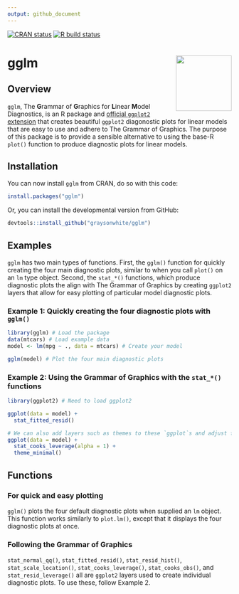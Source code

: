 ```yaml
---
output: github_document
---
```


<!-- badges: start -->
[![CRAN status](https://www.r-pkg.org/badges/version/gglm)](https://cran.r-project.org/package=gglm)
[![R build status](https://github.com/graysonwhite/gglm/workflows/R-CMD-check/badge.svg)](https://github.com/graysonwhite/gglm/actions)
<!-- badges: end -->

# gglm <img src="https://github.com/graysonwhite/gglm/blob/master/figs/gglm.gif?raw=true" align="right" width=125 />

## Overview

`gglm`, The **G**rammar of **G**raphics for **L**inear **M**odel Diagnostics, is an R package and [official `ggplot2` extension](https://exts.ggplot2.tidyverse.org/gallery/) that creates beautiful `ggplot2` diagonostic plots for linear models that are easy to use and adhere to The Grammar of Graphics. The purpose of this package is to provide a sensible alternative to using the base-R `plot()` function to produce diagnostic plots for linear models. 

## Installation 

You can now install `gglm` from CRAN, do so with this code:
```r
install.packages("gglm")
```

Or, you can install the developmental version from GitHub:
```r
devtools::install_github("graysonwhite/gglm")
```

## Examples

`gglm` has two main types of functions. First, the `gglm()` function for quickly creating the four main diagnostic plots, similar to when you call `plot()` on an `lm` type object. Second, the `stat_*()` functions, which produce diagnostic plots the align with The Grammar of Graphics by creating `ggplot2` layers that allow for easy plotting of particular model diagnostic plots. 

### Example 1: Quickly creating the four diagnostic plots with `gglm()`

```r
library(gglm) # Load the package
data(mtcars) # Load example data
model <- lm(mpg ~ ., data = mtcars) # Create your model

gglm(model) # Plot the four main diagnostic plots
```

### Example 2: Using the Grammar of Graphics with the `stat_*()` functions

```r
library(ggplot2) # Need to load ggplot2

ggplot(data = model) +
  stat_fitted_resid()

# We can also add layers such as themes to these `ggplot`s and adjust features of the plot:
ggplot(data = model) +
  stat_cooks_leverage(alpha = 1) +
  theme_minimal()
```


## Functions

### For quick and easy plotting

`gglm()` plots the four default diagnostic plots when supplied an `lm` object. This function works similarly to `plot.lm()`, except that it displays the four diagnostic plots at once.

### Following the Grammar of Graphics

`stat_normal_qq()`, `stat_fitted_resid()`, `stat_resid_hist()`, `stat_scale_location()`, `stat_cooks_leverage()`, `stat_cooks_obs()`, and `stat_resid_leverage()` all are `ggplot2` layers used to create individual diagnostic plots. To use these, follow Example 2. 